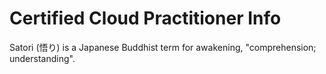 # Certified Cloud Practitioner Info

Satori (悟り) is a Japanese Buddhist term for awakening, "comprehension; understanding".
